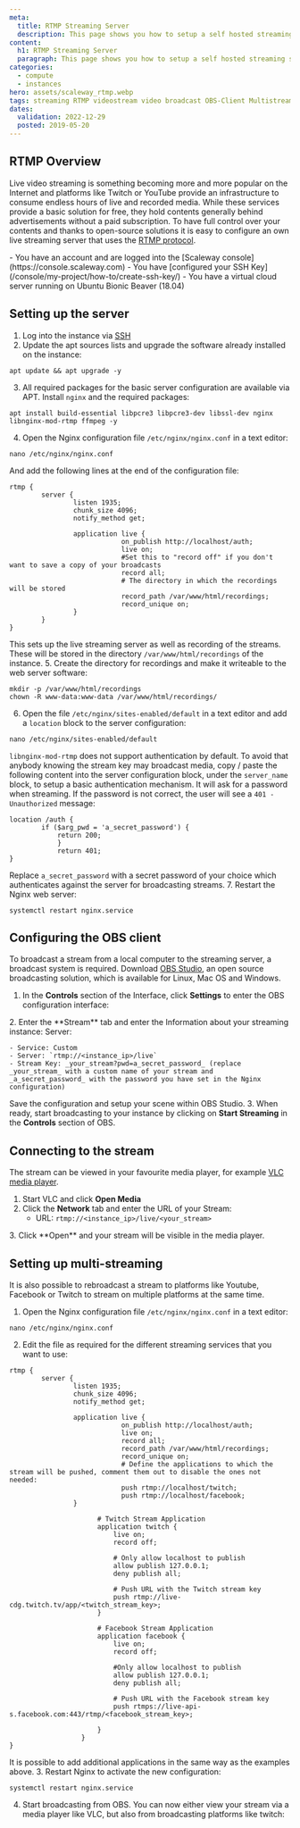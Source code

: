 ```yaml
---
meta:
  title: RTMP Streaming Server
  description: This page shows you how to setup a self hosted streaming server.
content:
  h1: RTMP Streaming Server
  paragraph: This page shows you how to setup a self hosted streaming server.
categories:
  - compute
  - instances
hero: assets/scaleway_rtmp.webp
tags: streaming RTMP videostream video broadcast OBS-Client Multistreaming
dates:
  validation: 2022-12-29
  posted: 2019-05-20
---
```


## RTMP Overview

Live video streaming is something becoming more and more popular on the Internet and platforms like Twitch or YouTube provide an infrastructure to consume endless hours of live and recorded media. While these services provide a basic solution for free, they hold contents generally behind advertisements without a paid subscription. To have full control over your contents and thanks to open-source solutions it is easy to configure an own live streaming server that uses the [RTMP protocol](https://en.wikipedia.org/wiki/Real-Time_Messaging_Protocol).

<Message type="requirement">
- You have an account and are logged into the [Scaleway console](https://console.scaleway.com)
- You have [configured your SSH Key](/console/my-project/how-to/create-ssh-key/)
- You have a virtual cloud server running on Ubuntu Bionic Beaver (18.04)
</Message>

## Setting up the server

1. Log into the instance via [SSH](/compute/instances/how-to/connect-to-instance/)
2. Update the apt sources lists and upgrade the software already installed on the instance:
  ```
  apt update && apt upgrade -y
  ```
3. All required packages for the basic server configuration are available via APT. Install `nginx` and the required packages:
  ```
  apt install build-essential libpcre3 libpcre3-dev libssl-dev nginx libnginx-mod-rtmp ffmpeg -y
  ```
4. Open the Nginx configuration file `/etc/nginx/nginx.conf` in a text editor:
  ```
  nano /etc/nginx/nginx.conf
  ```

  And add the following lines at the end of the configuration file:

  ```
  rtmp {
          server {
                  listen 1935;
                  chunk_size 4096;
                  notify_method get;

                  application live {
                              on_publish http://localhost/auth;
                              live on;
                              #Set this to "record off" if you don't want to save a copy of your broadcasts
                              record all;
                              # The directory in which the recordings will be stored
                              record_path /var/www/html/recordings;
                              record_unique on;
                  }
          }
  }
  ```

  This sets up the live streaming server as well as recording of the streams. These will be stored in the directory `/var/www/html/recordings` of the instance.
5. Create the directory for recordings and make it writeable to the web server software:
  ```
  mkdir -p /var/www/html/recordings
  chown -R www-data:www-data /var/www/html/recordings/
  ```
6. Open the file `/etc/nginx/sites-enabled/default` in a text editor and add a `location` block to the server configuration:
  ```
  nano /etc/nginx/sites-enabled/default
  ```

  `libnginx-mod-rtmp` does not support authentication by default. To avoid that anybody knowing the stream key may broadcast media, copy / paste the following content into the server configuration block, under the `server_name` block, to setup a basic authentication mechanism. It will ask for a password when streaming. If the password is not correct, the user will see a `401 - Unauthorized` message:

  ```
  location /auth {
          if ($arg_pwd = 'a_secret_password') {
              return 200;
              }
              return 401;
  }
  ```

  Replace `a_secret_password` with a secret password of your choice which authenticates against the server for broadcasting streams.
7. Restart the Nginx web server:
  ```
  systemctl restart nginx.service
  ```

## Configuring the OBS client

To broadcast a stream from a local computer to the streaming server, a broadcast system is required. Download [OBS Studio](https://obsproject.com/), an open source broadcasting solution, which is available for Linux, Mac OS and Windows.

1. In the **Controls** section of the Interface, click **Settings** to enter the OBS configuration interface:
  <Lightbox src="scaleway-obs_settings.webp" alt="" />
2. Enter the **Stream** tab and enter the Information about your streaming instance:
   Server:

    - Service: Custom
    - Server: `rtmp://<instance_ip>/live`
    - Stream Key: _your_stream?pwd=a_secret_password_ (replace _your_stream_ with a custom name of your stream and _a_secret_password_ with the password you have set in the Nginx configuration)

  <Lightbox src="scaleway-obs_stream_settings.webp" alt="" />

  Save the configuration and setup your scene within OBS Studio.
3. When ready, start broadcasting to your instance by clicking on **Start Streaming** in the **Controls** section of OBS.

## Connecting to the stream

The stream can be viewed in your favourite media player, for example [VLC media player](https://www.videolan.org/vlc/).

1. Start VLC and click **Open Media**
2. Click the **Network** tab and enter the URL of your Stream:
    - URL: `rtmp://<instance_ip>/live/<your_stream>`

  <Lightbox src="scaleway-vlc_source.webp" alt="" />
3. Click **Open** and your stream will be visible in the media player.

## Setting up multi-streaming

It is also possible to rebroadcast a stream to platforms like Youtube, Facebook or Twitch to stream on multiple platforms at the same time.

1. Open the Nginx configuration file `/etc/nginx/nginx.conf` in a text editor:
  ```
  nano /etc/nginx/nginx.conf
  ```
2. Edit the file as required for the different streaming services that you want to use:
  ```
  rtmp {
          server {
                  listen 1935;
                  chunk_size 4096;
                  notify_method get;

                  application live {
                              on_publish http://localhost/auth;
                              live on;
                              record all;
                              record_path /var/www/html/recordings;
                              record_unique on;
                              # Define the applications to which the stream will be pushed, comment them out to disable the ones not needed:
                              push rtmp://localhost/twitch;
                              push rtmp://localhost/facebook;
                  }

                        # Twitch Stream Application
                        application twitch {
                            live on;
                            record off;

                            # Only allow localhost to publish
                            allow publish 127.0.0.1;
                            deny publish all;

                            # Push URL with the Twitch stream key
                            push rtmp://live-cdg.twitch.tv/app/<twitch_stream_key>;
                        }

                        # Facebook Stream Application
                        application facebook {
                            live on;
                            record off;

                            #Only allow localhost to publish
                            allow publish 127.0.0.1;
                            deny publish all;

                            # Push URL with the Facebook stream key
                            push rtmps://live-api-s.facebook.com:443/rtmp/<facebook_stream_key>;

                        }
                    }
  }
  ```

  It is possible to add additional applications in the same way as the examples above.
3. Restart Nginx to activate the new configuration:
  ```
  systemctl restart nginx.service
  ```
4. Start broadcasting from OBS. You can now either view your stream via a media player like VLC, but also from broadcasting platforms like twitch:
  <Lightbox src="scaleway-twitch_stream.webp" alt="" />
